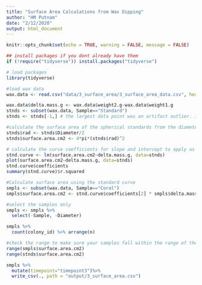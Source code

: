 ```yaml
---
title: "Surface Area Calculations from Wax Dipping"
author: "HM Putnam"
date: "2/12/2020"
output: html_document
---
```


```r
knitr::opts_chunk$set(echo = TRUE, warning = FALSE, message = FALSE)

## install packages if you dont already have them
if (!require("tidyverse")) install.packages("tidyverse")

# load packages
library(tidyverse)
```

```r

#load wax data
wax.data <- read.csv("data/3_surface_area/3_surface_area_data.csv", header=TRUE)

wax.data$delta.mass.g <- wax.data$weight2.g-wax.data$weight1.g
stnds <- subset(wax.data, Sample=="Standard")
stnds <- stnds[-1,] # the largest data point was an artifact outlier. It was removed, as it had bubbles of air escape the wooden sphere, leaving gaps in the wax

#calculate the surface area of the spherical standards from the diameter
stnds$rad <- stnds$Diameter/2
stnds$surface.area.cm2 <- 4*pi*(stnds$rad)^2

# calculate the curve coefficients for slope and intercept to apply as the standard
stnd.curve <- lm(surface.area.cm2~delta.mass.g, data=stnds)
plot(surface.area.cm2~delta.mass.g, data=stnds)
stnd.curve$coefficients
summary(stnd.curve)$r.squared

#Calculate surface area using the standard curve
smpls <- subset(wax.data, Sample=="Coral")
smpls$surface.area.cm2 <- stnd.curve$coefficients[2] * smpls$delta.mass.g + stnd.curve$coefficients[1]

#select the samples only
smpls <- smpls %>%
  select(-Sample, -Diameter)

smpls %>%
  count(colony_id) %>% arrange(n)

#check the range to make sure your samples fall within the range of the standards
range(smpls$surface.area.cm2)
range(stnds$surface.area.cm2)

smpls %>%
  mutate(timepoint="timepoint3")%>%
  write_csv(., path = "output/3_surface_area.csv")

```